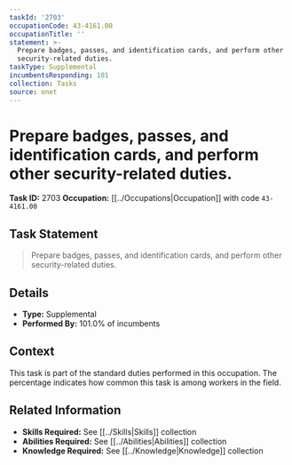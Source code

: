 ```yaml
---
taskId: '2703'
occupationCode: 43-4161.00
occupationTitle: ''
statement: >-
  Prepare badges, passes, and identification cards, and perform other
  security-related duties.
taskType: Supplemental
incumbentsResponding: 101
collection: Tasks
source: onet
---
```

# Prepare badges, passes, and identification cards, and perform other security-related duties.

**Task ID:** 2703
**Occupation:** [[../Occupations|Occupation]] with code `43-4161.00`

## Task Statement

> Prepare badges, passes, and identification cards, and perform other security-related duties.

## Details

- **Type:** Supplemental
- **Performed By:** 101.0% of incumbents

## Context

This task is part of the standard duties performed in this occupation. The percentage indicates how common this task is among workers in the field.

## Related Information

- **Skills Required:** See [[../Skills|Skills]] collection
- **Abilities Required:** See [[../Abilities|Abilities]] collection
- **Knowledge Required:** See [[../Knowledge|Knowledge]] collection
